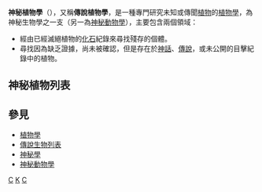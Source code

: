 
{{擴充|time=2010-8-25}}
'''神秘植物學'''（{{lang-en|'''Cryptobotany'''}}），又稱'''傳說植物學'''，是一種專門研究未知或傳聞[[植物|植物]]的[[植物學|植物學]]，為神秘生物學之一支（另一為[[神秘動物學|神秘動物學]]），主要包含兩個領域：
*經由已經滅絕植物的[[化石|化石]]紀錄來尋找殘存的個體。
*尋找因為缺乏證據，尚未被確認，但是存在於[[神話|神話]]、[[傳說|傳說]]，或未公開的目擊紀錄中的植物。

==神秘植物列表==
{{主條目|神秘生物列表}}

==參見==
*[[植物學|植物學]]
*[[傳說生物列表|傳說生物列表]]
*[[神秘學|神秘學]]
*[[神秘動物學|神秘動物學]]

[[Category:神秘學|C]]
[[Category:植物學|K]]
[[Category:神秘生物|C]]